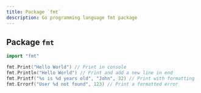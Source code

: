 ```yaml
---
title: Package `fmt`
description: Go programming language fmt package
---
```


## Package `fmt`

```go
import "fmt"

fmt.Print("Hello World") // Print in console
fmt.Println("Hello World") // Print and add a new line in end
fmt.Printf("%s is %d years old", "John", 32) // Print with formatting
fmt.Errorf("User %d not found", 123) // Print a formatted error
```
